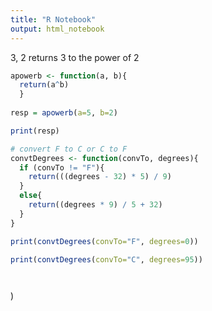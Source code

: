 ```yaml
---
title: "R Notebook"
output: html_notebook
---
```

3, 2
returns 3 to the power of 2

```r

apowerb <- function(a, b){
  return(a^b)
  }
    
resp = apowerb(a=5, b=2)

print(resp)

```

```r

# convert F to C or C to F
convtDegrees <- function(convTo, degrees){
  if (convTo != "F"){
    return(((degrees - 32) * 5) / 9)  
  }
  else{
    return((degrees * 9) / 5 + 32)
  }
}

print(convtDegrees(convTo="F", degrees=0))

print(convtDegrees(convTo="C", degrees=95))




```


)